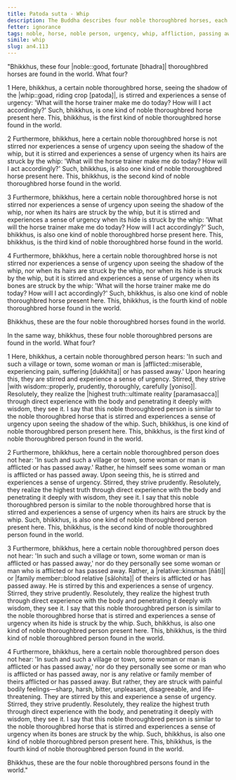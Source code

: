 ```yaml
---
title: Patoda sutta - Whip
description: The Buddha describes four noble thoroughbred horses, each stirred and driven to urgency by progressively stronger stimuli. He draws a parallel to four noble thoroughbred persons, who likewise respond to increasingly intense circumstances with urgency and determination, leading them to the highest truth.
fetter: ignorance
tags: noble, horse, noble person, urgency, whip, affliction, passing away, relative, family member, wisdom, highest truth, ultimate reality, suffering, ignorance, an, an4
simile: whip
slug: an4.113
---
```


"Bhikkhus, these four |noble::good, fortunate [bhadra]| thoroughbred horses are found in the world. What four?

1 Here, bhikkhus, a certain noble thoroughbred horse, seeing the shadow of the |whip::goad, riding crop [patoda]|, is stirred and experiences a sense of urgency: 'What will the horse trainer make me do today? How will I act accordingly?' Such, bhikkhus, is one kind of noble thoroughbred horse present here. This, bhikkhus, is the first kind of noble thoroughbred horse found in the world.

2 Furthermore, bhikkhus, here a certain noble thoroughbred horse is not stirred nor experiences a sense of urgency upon seeing the shadow of the whip, but it is stirred and experiences a sense of urgency when its hairs are struck by the whip: 'What will the horse trainer make me do today? How will I act accordingly?' Such, bhikkhus, is also one kind of noble thoroughbred horse present here. This, bhikkhus, is the second kind of noble thoroughbred horse found in the world.

3 Furthermore, bhikkhus, here a certain noble thoroughbred horse is not stirred nor experiences a sense of urgency upon seeing the shadow of the whip, nor when its hairs are struck by the whip, but it is stirred and experiences a sense of urgency when its hide is struck by the whip: 'What will the horse trainer make me do today? How will I act accordingly?' Such, bhikkhus, is also one kind of noble thoroughbred horse present here. This, bhikkhus, is the third kind of noble thoroughbred horse found in the world.

4 Furthermore, bhikkhus, here a certain noble thoroughbred horse is not stirred nor experiences a sense of urgency upon seeing the shadow of the whip, nor when its hairs are struck by the whip, nor when its hide is struck by the whip, but it is stirred and experiences a sense of urgency when its bones are struck by the whip: 'What will the horse trainer make me do today? How will I act accordingly?' Such, bhikkhus, is also one kind of noble thoroughbred horse present here. This, bhikkhus, is the fourth kind of noble thoroughbred horse found in the world.

Bhikkhus, these are the four noble thoroughbred horses found in the world.

In the same way, bhikkhus, these four noble thoroughbred persons are found in the world. What four?

1 Here, bhikkhus, a certain noble thoroughbred person hears: 'In such and such a village or town, some woman or man is |afflicted::miserable, experiencing pain, suffering [dukkhita]| or has passed away.' Upon hearing this, they are stirred and experience a sense of urgency. Stirred, they strive |with wisdom::properly, prudently, thoroughly, carefully [yoniso]|. Resolutely, they realize the |highest truth::ultimate reality [paramasacca]| through direct experience with the body and penetrating it deeply with wisdom, they see it. I say that this noble thoroughbred person is similar to the noble thoroughbred horse that is stirred and experiences a sense of urgency upon seeing the shadow of the whip. Such, bhikkhus, is one kind of noble thoroughbred person present here. This, bhikkhus, is the first kind of noble thoroughbred person found in the world.

2 Furthermore, bhikkhus, here a certain noble thoroughbred person does not hear: 'In such and such a village or town, some woman or man is afflicted or has passed away.' Rather, he himself sees some woman or man is afflicted or has passed away. Upon seeing this, he is stirred and experiences a sense of urgency. Stirred, they strive prudently. Resolutely, they realize the highest truth through direct experience with the body and penetrating it deeply with wisdom, they see it. I say that this noble thoroughbred person is similar to the noble thoroughbred horse that is stirred and experiences a sense of urgency when its hairs are struck by the whip. Such, bhikkhus, is also one kind of noble thoroughbred person present here. This, bhikkhus, is the second kind of noble thoroughbred person found in the world.

3 Furthermore, bhikkhus, here a certain noble thoroughbred person does not hear: 'In such and such a village or town, some woman or man is afflicted or has passed away,' nor do they personally see some woman or man who is afflicted or has passed away. Rather, a |relative::kinsman [ñāti]| or |family member::blood relative [sālohita]| of theirs is afflicted or has passed away. He is stirred by this and experiences a sense of urgency. Stirred, they strive prudently. Resolutely, they realize the highest truth through direct experience with the body and penetrating it deeply with wisdom, they see it. I say that this noble thoroughbred person is similar to the noble thoroughbred horse that is stirred and experiences a sense of urgency when its hide is struck by the whip. Such, bhikkhus, is also one kind of noble thoroughbred person present here. This, bhikkhus, is the third kind of noble thoroughbred person found in the world.

4 Furthermore, bhikkhus, here a certain noble thoroughbred person does not hear: 'In such and such a village or town, some woman or man is afflicted or has passed away,' nor do they personally see some or man who is afflicted or has passed away, nor is any relative or family member of theirs afflicted or has passed away. But rather, they are struck with painful bodily feelings—sharp, harsh, bitter, unpleasant, disagreeable, and life-threatening. They are stirred by this and experience a sense of urgency. Stirred, they strive prudently. Resolutely, they realize the highest truth through direct experience with the body, and penetrating it deeply with wisdom, they see it. I say that this noble thoroughbred person is similar to the noble thoroughbred horse that is stirred and experiences a sense of urgency when its bones are struck by the whip. Such, bhikkhus, is also one kind of noble thoroughbred person present here. This, bhikkhus, is the fourth kind of noble thoroughbred person found in the world.

Bhikkhus, these are the four noble thoroughbred persons found in the world."